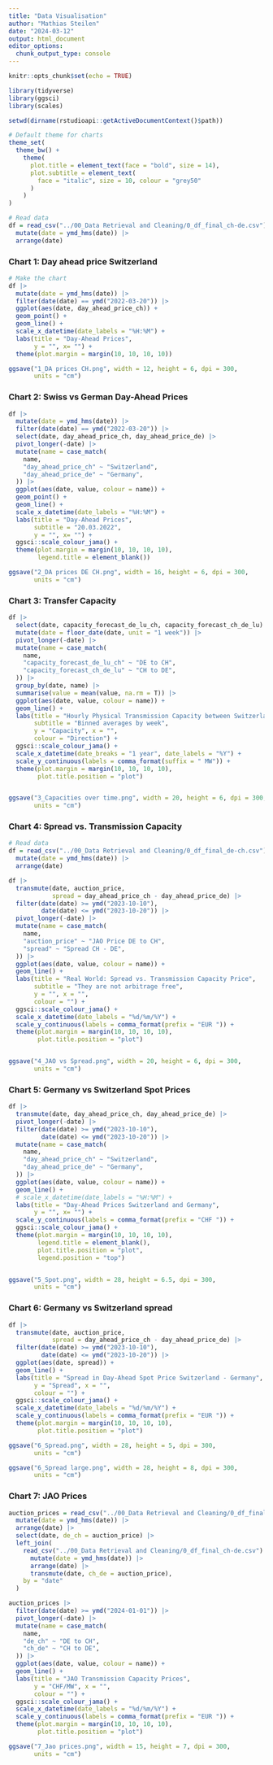 ---
title: "Data Visualisation"
author: "Mathias Steilen"
date: "2024-03-12"
output: html_document
editor_options: 
  chunk_output_type: console
---

```{r setup, include=FALSE}
knitr::opts_chunk$set(echo = TRUE)

library(tidyverse)
library(ggsci)
library(scales)

setwd(dirname(rstudioapi::getActiveDocumentContext()$path))

# Default theme for charts
theme_set(
  theme_bw() +
    theme(  
      plot.title = element_text(face = "bold", size = 14),
      plot.subtitle = element_text(
        face = "italic", size = 10, colour = "grey50"
      )
    )
)

```

```{r}
# Read data
df = read_csv("../00_Data Retrieval and Cleaning/0_df_final_ch-de.csv") |> 
  mutate(date = ymd_hms(date)) |> 
  arrange(date)
```

### Chart 1: Day ahead price Switzerland

```{r}
# Make the chart
df |> 
  mutate(date = ymd_hms(date)) |> 
  filter(date(date) == ymd("2022-03-20")) |> 
  ggplot(aes(date, day_ahead_price_ch)) +
  geom_point() +
  geom_line() +
  scale_x_datetime(date_labels = "%H:%M") +
  labs(title = "Day-Ahead Prices",
       y = "", x= "") +
  theme(plot.margin = margin(10, 10, 10, 10))

ggsave("1_DA prices CH.png", width = 12, height = 6, dpi = 300,
       units = "cm")
```


### Chart 2: Swiss vs German Day-Ahead Prices

```{r}
df |> 
  mutate(date = ymd_hms(date)) |> 
  filter(date(date) == ymd("2022-03-20")) |> 
  select(date, day_ahead_price_ch, day_ahead_price_de) |> 
  pivot_longer(-date) |> 
  mutate(name = case_match(
    name, 
    "day_ahead_price_ch" ~ "Switzerland",
    "day_ahead_price_de" ~ "Germany",
  )) |> 
  ggplot(aes(date, value, colour = name)) +
  geom_point() +
  geom_line() +
  scale_x_datetime(date_labels = "%H:%M") +
  labs(title = "Day-Ahead Prices",
       subtitle = "20.03.2022",
       y = "", x= "") +
  ggsci::scale_colour_jama() +
  theme(plot.margin = margin(10, 10, 10, 10),
        legend.title = element_blank())

ggsave("2_DA prices DE CH.png", width = 16, height = 6, dpi = 300,
       units = "cm")
```

### Chart 3: Transfer Capacity

```{r}
df |>
  select(date, capacity_forecast_de_lu_ch, capacity_forecast_ch_de_lu) |> 
  mutate(date = floor_date(date, unit = "1 week")) |> 
  pivot_longer(-date) |> 
  mutate(name = case_match(
    name, 
    "capacity_forecast_de_lu_ch" ~ "DE to CH",
    "capacity_forecast_ch_de_lu" ~ "CH to DE",
  )) |> 
  group_by(date, name) |> 
  summarise(value = mean(value, na.rm = T)) |> 
  ggplot(aes(date, value, colour = name)) +
  geom_line() +
  labs(title = "Hourly Physical Transmission Capacity between Switzerland and Germany", 
       subtitle = "Binned averages by week",
       y = "Capacity", x = "", 
       colour = "Direction") +
  ggsci::scale_colour_jama() +
  scale_x_datetime(date_breaks = "1 year", date_labels = "%Y") +
  scale_y_continuous(labels = comma_format(suffix = " MW")) +
  theme(plot.margin = margin(10, 10, 10, 10),
        plot.title.position = "plot")


ggsave("3_Capacities over time.png", width = 20, height = 6, dpi = 300,
       units = "cm")
```

### Chart 4: Spread vs. Transmission Capacity

```{r}
# Read data
df = read_csv("../00_Data Retrieval and Cleaning/0_df_final_de-ch.csv") |> 
  mutate(date = ymd_hms(date)) |> 
  arrange(date)
```

```{r}
df |>
  transmute(date, auction_price, 
            spread = day_ahead_price_ch - day_ahead_price_de) |> 
  filter(date(date) >= ymd("2023-10-10"),
         date(date) <= ymd("2023-10-20")) |>
  pivot_longer(-date) |> 
  mutate(name = case_match(
    name, 
    "auction_price" ~ "JAO Price DE to CH",
    "spread" ~ "Spread CH - DE",
  )) |> 
  ggplot(aes(date, value, colour = name)) +
  geom_line() +
  labs(title = "Real World: Spread vs. Transmission Capacity Price", 
       subtitle = "They are not arbitrage free",
       y = "", x = "", 
       colour = "") +
  ggsci::scale_colour_jama() +
  scale_x_datetime(date_labels = "%d/%m/%Y") +
  scale_y_continuous(labels = comma_format(prefix = "EUR ")) +
  theme(plot.margin = margin(10, 10, 10, 10),
        plot.title.position = "plot")


ggsave("4_JAO vs Spread.png", width = 20, height = 6, dpi = 300,
       units = "cm")
```

### Chart 5: Germany vs Switzerland Spot Prices

```{r}
df |>
  transmute(date, day_ahead_price_ch, day_ahead_price_de) |> 
  pivot_longer(-date) |> 
  filter(date(date) >= ymd("2023-10-10"),
         date(date) <= ymd("2023-10-20")) |>
  mutate(name = case_match(
    name, 
    "day_ahead_price_ch" ~ "Switzerland",
    "day_ahead_price_de" ~ "Germany",
  )) |> 
  ggplot(aes(date, value, colour = name)) +
  geom_line() +
  # scale_x_datetime(date_labels = "%H:%M") +
  labs(title = "Day-Ahead Prices Switzerland and Germany",
       y = "", x= "") +
  scale_y_continuous(labels = comma_format(prefix = "CHF ")) +
  ggsci::scale_colour_jama() +
  theme(plot.margin = margin(10, 10, 10, 10),
        legend.title = element_blank(),
        plot.title.position = "plot",
        legend.position = "top")


ggsave("5_Spot.png", width = 28, height = 6.5, dpi = 300,
       units = "cm")
```

### Chart 6: Germany vs Switzerland spread

```{r}
df |>
  transmute(date, auction_price, 
            spread = day_ahead_price_ch - day_ahead_price_de) |> 
  filter(date(date) >= ymd("2023-10-10"),
         date(date) <= ymd("2023-10-20")) |>
  ggplot(aes(date, spread)) +
  geom_line() +
  labs(title = "Spread in Day-Ahead Spot Price Switzerland - Germany", 
       y = "Spread", x = "", 
       colour = "") +
  ggsci::scale_colour_jama() +
  scale_x_datetime(date_labels = "%d/%m/%Y") +
  scale_y_continuous(labels = comma_format(prefix = "EUR ")) +
  theme(plot.margin = margin(10, 10, 10, 10),
        plot.title.position = "plot")

ggsave("6_Spread.png", width = 28, height = 5, dpi = 300,
       units = "cm")
```

```{r}
ggsave("6_Spread large.png", width = 28, height = 8, dpi = 300,
       units = "cm")
```


### Chart 7: JAO Prices

```{r}
auction_prices = read_csv("../00_Data Retrieval and Cleaning/0_df_final_de-ch.csv") |> 
  mutate(date = ymd_hms(date)) |> 
  arrange(date) |> 
  select(date, de_ch = auction_price) |> 
  left_join(
    read_csv("../00_Data Retrieval and Cleaning/0_df_final_ch-de.csv") |> 
      mutate(date = ymd_hms(date)) |> 
      arrange(date) |> 
      transmute(date, ch_de = auction_price),
    by = "date"
  ) 

auction_prices |> 
  filter(date(date) >= ymd("2024-01-01")) |> 
  pivot_longer(-date) |> 
  mutate(name = case_match(
    name, 
    "de_ch" ~ "DE to CH",
    "ch_de" ~ "CH to DE",
  )) |> 
  ggplot(aes(date, value, colour = name)) +
  geom_line() +
  labs(title = "JAO Transmission Capacity Prices", 
       y = "CHF/MW", x = "", 
       colour = "") +
  ggsci::scale_colour_jama() +
  scale_x_datetime(date_labels = "%d/%m/%Y") +
  scale_y_continuous(labels = comma_format(prefix = "EUR ")) +
  theme(plot.margin = margin(10, 10, 10, 10),
        plot.title.position = "plot")

ggsave("7_Jao prices.png", width = 15, height = 7, dpi = 300,
       units = "cm")
```

